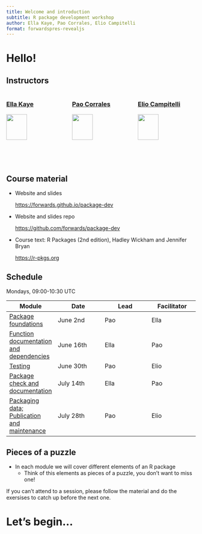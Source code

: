 ```yaml
---
title: Welcome and introduction
subtitle: R package development workshop
author: Ella Kaye, Pao Corrales, Elio Campitelli
format: forwardspres-revealjs
---
```


# Hello! {.inverse .center-h}

## Instructors

:::: {.columns}

::: {.column width="33%"}
### [Ella Kaye](https://ellakaye.co.uk)

![](../images/instructors/ellakaye.jpeg){width=60%}

:::{.smaller80}
Research Software Engineer 

University of Warwick
:::
:::

::: {.column width="33%"}
### [Pao Corrales](https://paocorrales.github.io/)

![](../images/instructors/paocorrales.png){width=60%}

:::{.smaller80}
Research Software Engineer

21st Century Weather Centre
:::
:::

::: {.column width="33%"}
### [Elio Campitelli](https://eliocamp.github.io)

![](../images/instructors/eliocampitelli.jpg){width=60%}

:::{.smaller80}
Atmospheric Scientist

Monash University
:::

:::

::::



## Course material

- Website and slides 
  
  <https://forwards.github.io/package-dev>
  
- Website and slides repo

  <https://github.com/forwards/package-dev>
  
- Course text: R Packages (2nd edition), Hadley Wickham and Jennifer Bryan

  <https://r-pkgs.org>
  
## Schedule

Mondays, 09:00-10:30 UTC

| Module | Date | Lead | Facilitator |
|----|----|----|----|
| [Package foundations](../modules/01-package-foundations/index.qmd) | June 2nd | Pao | Ella |
| [Function documentation and dependencies](../modules/02-documentation/index.qmd) | June 16th | Ella | Pao |
| [Testing](../modules/03-testing/index.qmd) | June 30th | Pao | Elio |
| [Package check and documentation](../modules/04-check-package-documentation/index.qmd) | July 14th | Ella | Pao |
| [Packaging data; Publication and maintenance](../modules/05-data-publication-maintenance/index.qmd) | July 28th | Pao | Elio |

## Pieces of a puzzle

* In each module we will cover different elements of an R package
  * Think of this elements as pieces of a puzzle, you don't want to miss one! 
  
If you can't attend to a session, please follow the material and do the exersises to catch up before the next one. 



# Let's begin... {.inverse .center-h}

